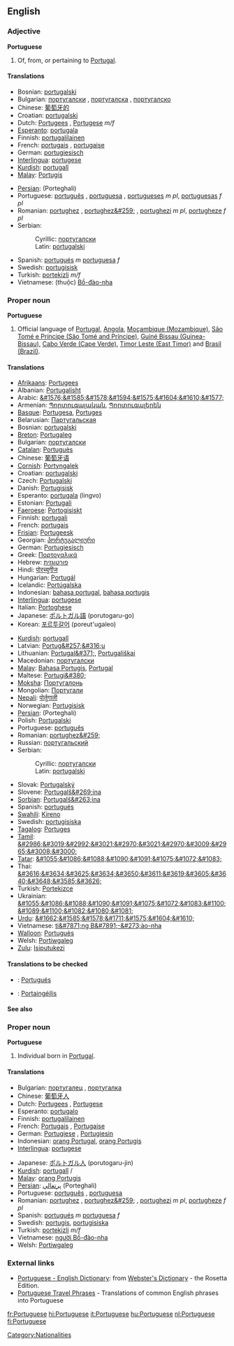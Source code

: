 ==English==

===Adjective===
'''Portuguese'''
# Of, from, or pertaining to [[Portugal]].

====Translations====
{{top}}
*Bosnian: [[portugalski#Bosnian|portugalski]] {{m}}
*Bulgarian: [[португалски]] {{m}}, [[португалска]] {{f}}, [[португалско]] {{n}}
*Chinese: [[葡萄牙的]]
*Croatian: [[portugalski#Croatian|portugalski]] {{m}}
*Dutch: [[Portugees]] {{n}}, [[Portugese]] ''m/f''
*[[Esperanto]]: [[portugala]]
*Finnish: [[portugalilainen]]
*French: [[portugais]] {{m}}, [[portugaise]] {{f}}
*German: [[portugiesisch]]
*[[Interlingua]]: [[portugese]]
*[[Kurdish]]: [[portugalî]]
*[[Malay]]: [[Portugis]]
{{mid}}
*[[Persian]]: {{FAchar|[[پرتغالي]]}} (Porteghali)
*Portuguese: [[português]] {{m}}, [[portuguesa]] {{f}}, [[portugueses]] ''m pl'', [[portuguesas]] ''f pl''
*Romanian: [[portughez]] {{m}}, [[portughez&#259;]] {{f}}, [[portughezi]] ''m pl'', [[portugheze]] ''f pl''
*Serbian:
*:Cyrillic: [[португалски#Serbian|португалски]] {{m}}
*:Latin: [[portugalski#Serbian|portugalski]] {{m}}
*Spanish: [[portugués]] ''m'' [[portuguesa]] ''f''
*Swedish: [[portugisisk]]
*Turkish: [[portekizli]] ''m/f''
*Vietnamese: (thuộc) [[Bồ-đào-nha]]
{{bottom}}

===Proper noun===
{{wikipedia}}
'''Portuguese'''

# Official language of [[w:Portugal|Portugal]], [[w:Angola|Angola]], [[w:Mozambique|Moçambique (Mozambique)]], [[w:São Tomé and Príncipe|São Tomé e Príncipe (São Tomé and Príncipe)]], [[w:Guinea-Bissau|Guiné Bissau (Guinea-Bissau)]], [[w:Cabo Verde|Cabo Verde (Cape Verde)]], [[w:Timor Leste|Timor Leste (East Timor)]]  and [[w:Brazil|Brasil (Brazil)]].

====Translations====
{{top}}
*[[Afrikaans]]: [[Portugees]]
*Albanian: [[Portugalisht]]
*Arabic: [[&#1576;&#1585;&#1578;&#1594;&#1575;&#1604;&#1610;&#1577;]]
*Armenian: [[Պորտուգալական]], [[Պորտուգալերեն]]
*[[Basque]]: [[Portugesa]], [[Portuges]]
*Belarusian: [[Партугальская]]
*Bosnian: [[portugalski#Bosnian|portugalski]] {{m}}
*[[Breton]]: [[Portugaleg]]
*Bulgarian: [[португалски]]
*[[Catalan]]: [[Portuguès]]
*Chinese: [[葡萄牙语]]
*[[Cornish]]: [[Portyngalek]]
*Croatian: [[portugalski#Croatian|portugalski]] {{m}}
*Czech: [[Portugalski]]
*Danish: [[Portugisisk]]
*Esperanto: [[portugala]] (lingvo)
*Estonian: [[Portugali]] 
*[[Faeroese]]: [[Portogisiskt]] 
*Finnish: [[portugali]]
*French: [[portugais]] {{m}}
*[[Frisian]]: [[Portugeesk]]
*Georgian: [[პორტუგალიური]]
*German: [[Portugiesisch]] {{n}}
*Greek: [[Πορτογαλικά]]
*Hebrew: [[פורטוגזית]]
*Hindi: [[पोरच्युगीज]]
*Hungarian: [[Portugál]]
*Icelandic: [[Portúgalska]]
*Indonesian: [[bahasa portugal]], [[bahasa portugis]]
*[[Interlingua]]: [[portugese]]
*Italian: [[Portoghese]]
*Japanese: [[ポルトガル語]] (porutogaru-go)
*Korean: [[포르투갈어]] (poreut'ugaleo)
{{mid}}
*[[Kurdish]]: [[portugalî]] {{f}}
*Latvian: [[Portug&#257;&#316;u]]
*Lithuanian: [[Portugal&#371;]], [[Portugališkai]]
*Macedonian: [[португалски#Macedonian|португалски]]
*[[Malay]]: [[Bahasa Portugis]], [[Portugal]]
*Maltese: [[Portugi&#380;]]
*[[Moksha]]: [[Португалонь]]
*Mongolian: [[Португали]]
*[[Nepali]]: [[पोर्तुगाली]]
*Norwegian: [[Portugisisk]]
*[[Persian]]: {{FAchar|[[پرتغالي]]}} (Porteghali)
*Polish: [[Portugalski]]
*Portuguese: [[português]]
*Romanian: [[portughez&#259;]]
*Russian: [[португальский]]
*Serbian:
*:Cyrillic: [[португалски#Serbian|португалски]] {{m}}
*:Latin: [[portugalski#Serbian|portugalski]] {{m}}
*Slovak: [[Portugalský]]
*Slovene: [[Portugalš&#269;ina]]
*[[Sorbian]]: [[Portugalš&#263;ina]]
*Spanish: [[portugués]]
*[[Swahili]]: [[Kireno]]
*Swedish: [[portugisiska]]
*[[Tagalog]]: [[Portuges]]
*[[Tamil]]: [[&#2986;&#3019;&#2992;&#3021;&#2970;&#3021;&#2970;&#3009;&#2965;&#3008;&#3000;]]
*[[Tatar]]: [[&#1055;&#1086;&#1088;&#1090;&#1091;&#1075;&#1072;&#1083;]]
*Thai: [[&#3616;&#3634;&#3625;&#3634;&#3650;&#3611;&#3619;&#3605;&#3640;&#3648;&#3585;&#3626;]]
*Turkish: [[Portekizce]]
*Ukrainian: [[&#1055;&#1086;&#1088;&#1090;&#1091;&#1075;&#1072;&#1083;&#1100;&#1089;&#1100;&#1082;&#1080;&#1081;]]
*[[Urdu]]: [[&#1662;&#1585;&#1578;&#1711;&#1575;&#1604;&#1610;]]
*Vietnamese: [[ti&#7871;ng B&#7891;-&#273;ào-nha]]
*[[Walloon]]: [[Portuguès]]
*Welsh: [[Portiwgaleg]]
*[[Zulu]]: [[Isiputukezi]]
{{bottom}}

====Translations to be checked====
{{checktrans}}
*{{ttbc|Irish}}: [[Portugués]]
*{{ttbc|Irish}}: [[Portaingéilis]]

====See also====
{{interwiktionary|code=pt}}

===Proper noun===
'''Portuguese'''

#Individual born in [[Portugal]].

====Translations====
{{top}}
*Bulgarian: [[португалец]] {{m}}, [[португалка]] {{f}}
*Chinese: [[葡萄牙人]]
*Dutch: [[Portugees]] {{m}}, [[Portugese]] {{f}}
*Esperanto: [[portugalo]]
*Finnish: [[portugalilainen]]
*French: [[Portugais]] {{m}}, [[Portugaise]] {{f}}
*German: [[Portugiese]] {{m}}, [[Portugiesin]] {{f}}
*Indonesian: [[orang Portugal]], [[orang Portugis]]
*[[Interlingua]]: [[portugese]]
{{mid}}
*Japanese: [[ポルトガル人]] (porutogaru-jin)
*[[Kurdish]]: [[portugalî]] {{m}}/{{f}}
*[[Malay]]: [[orang Portugis]]
*[[Persian]]: [[پرتغالي]] (Porteghali)
*Portuguese: [[português]] {{m}}, [[portuguesa]] {{f}}
*Romanian: [[portughez]] {{m}}, [[portughez&#259;]] {{f}}, [[portughezi]] ''m pl'', [[portugheze]] ''f pl''
*Spanish: [[portugués]] ''m'' [[portuguesa]] ''f''
*Swedish: [[portugis]], [[portugisiska]]
*Turkish: [[portekizli]] ''m/f''
*Vietnamese: [[người Bồ-đào-nha]]
*Welsh: [[Portiwgaleg]]
{{bottom}}

===External links===
*[http://www.websters-online-dictionary.org/definition/Portuguese-english/ Portuguese - English Dictionary]: from [http://www.websters-online-dictionary.org/ Webster's Dictionary] - the Rosetta Edition.
*[http://www.canuckabroad.com/language/portuguese.shtml Portuguese Travel Phrases] - Translations of common English phrases into Portuguese

[[Category:Nationalities]]

[[fr:Portuguese]]
[[hi:Portuguese]]
[[it:Portuguese]]
[[hu:Portuguese]]
[[nl:Portuguese]]
[[fi:Portuguese]]